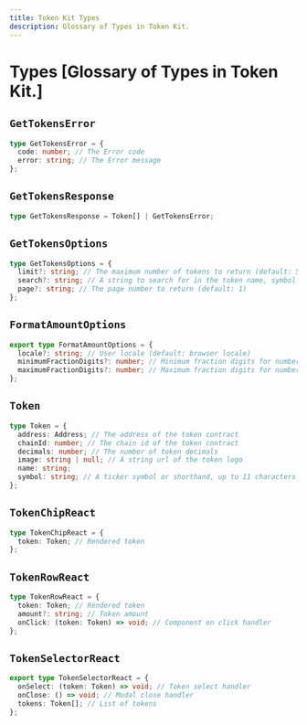 ```yaml
---
title: Token Kit Types
description: Glossary of Types in Token Kit.
---
```


# Types [Glossary of Types in Token Kit.]

## `GetTokensError`

```ts
type GetTokensError = {
  code: number; // The Error code
  error: string; // The Error message
};
```

## `GetTokensResponse`

```ts
type GetTokensResponse = Token[] | GetTokensError;
```

## `GetTokensOptions`

```ts
type GetTokensOptions = {
  limit?: string; // The maximum number of tokens to return (default: 50)
  search?: string; // A string to search for in the token name, symbol or address
  page?: string; // The page number to return (default: 1)
};
```

## `FormatAmountOptions`

```ts
export type FormatAmountOptions = {
  locale?: string; // User locale (default: browser locale)
  minimumFractionDigits?: number; // Minimum fraction digits for number decimals (default: 0)
  maximumFractionDigits?: number; // Maximum fraction digits for number decimals (default: 0)
};
```

## `Token`

```ts
type Token = {
  address: Address; // The address of the token contract
  chainId: number; // The chain id of the token contract
  decimals: number; // The number of token decimals
  image: string | null; // A string url of the token logo
  name: string;
  symbol: string; // A ticker symbol or shorthand, up to 11 characters
};
```

## `TokenChipReact`

```ts
type TokenChipReact = {
  token: Token; // Rendered token
};
```

## `TokenRowReact`

```ts
type TokenRowReact = {
  token: Token; // Rendered token
  amount?: string; // Token amount
  onClick: (token: Token) => void; // Component on click handler
};
```

## `TokenSelectorReact`

```ts
export type TokenSelectorReact = {
  onSelect: (token: Token) => void; // Token select handler
  onClose: () => void; // Modal close handler
  tokens: Token[]; // List of tokens
};
```
